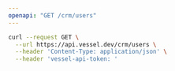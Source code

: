 ```yaml
---
openapi: "GET /crm/users"
---
```


<RequestExample>

```bash Request
curl --request GET \
  --url https://api.vessel.dev/crm/users \
  --header 'Content-Type: application/json' \
  --header 'vessel-api-token: '
```

</RequestExample>
